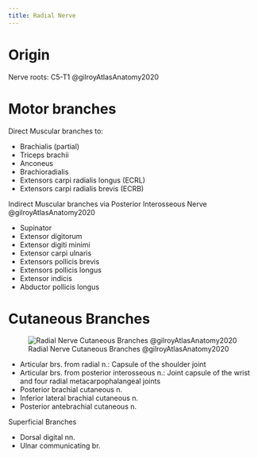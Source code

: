 ```yaml
---
title: Radial Nerve
---
```



# Origin

Nerve roots: C5-T1 @gilroyAtlasAnatomy2020



# Motor branches

Direct Muscular branches to:

- Brachialis (partial)
- Triceps brachii
- Anconeus
- Brachioradialis
- Extensors carpi radialis longus (ECRL)
- Extensors carpi radialis brevis (ECRB)

Indirect Muscular branches via Posterior Interosseous Nerve @gilroyAtlasAnatomy2020

- Supinator
- Extensor digitorum
- Extensor digiti minimi
- Extensor carpi ulnaris
- Extensors pollicis brevis
- Extensors pollicis longus 
- Extensor indicis
- Abductor pollicis longus


# Cutaneous Branches

![Radial Nerve Cutaneous Branches @gilroyAtlasAnatomy2020](/The Archive/Anatomy/Nerves/Upper extremity nerves/images/gilroyatlasofanatomy fig28.16 radial nerve cutaneous.png)

- Articular brs. from radial n.: Capsule of the shoulder joint 
- Articular brs. from posterior interosseous n.: Joint capsule of the wrist and four radial metacarpophalangeal joints
- Posterior brachial cutaneous n. 
- Inferior lateral brachial cutaneous n. 
- Posterior antebrachial cutaneous n.


Superficial Branches

- Dorsal digital nn.
- Ulnar communicating br.